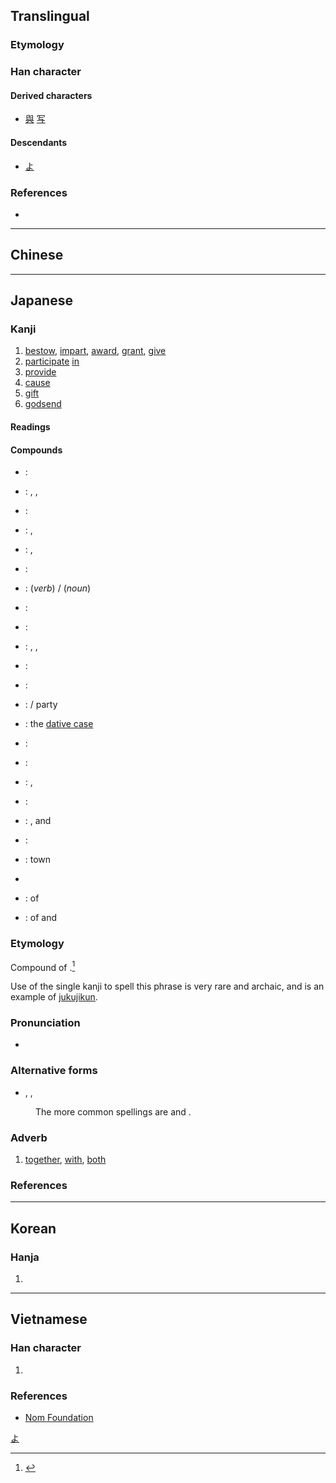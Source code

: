 {{character info/new}}
{{also|與}}
==Translingual==
{{stroke order|type=bw|strokes=3}}

{{ja-forms|与|与|[[與]]}}

===Etymology===
{{Han etyl}}

===Han character===
{{Han char|rn=1|rad=一|as=03|sn=4|four=21407|canj=YSM|ids=⿱⺊⿹𠃌一,⿺⿹㇉一一,⿺⿻㇉一一}}

====Derived characters====
* [[與]] [[写]]

====Descendants====
* [[よ]]

===References===
* {{Han ref|kx=0077.010|dkj=00020|dj=0154.010|hdz=10005.030|uh=4E0E|ud=19982|bh=C94F|bd=51535}}

[[Category:Han characters from which hiragana were derived|よ]]

----

==Chinese==
{{zh-see|與|sv}}

----

==Japanese==
{{ja-kanji forms|与|與}}

===Kanji===
{{ja-kanji|grade=c|rs=一03|style=s|kyu=與}}

# [[bestow]], [[impart]], [[award]], [[grant]], [[give]]
# [[participate]] [[in]]
# [[provide]]
# [[cause]]
# [[gift]]
# [[godsend]]

====Readings====
{{ja-readings
|on=[[よ]] (yo)
|kun=[[あたう]] ([[与う]], atau), [[あたゆ]] ([[与ゆ]], atayu), [[あたえる]] ([[与える]], ataeru), [[あずかる]] ([[与る]], [[与かる]], azukaru), [[くみす]] ([[与す]], kumisu), [[くみする]] ([[与する]], kumisuru), [[ともに]] (tomo ni)
|nanori=[[とも]] (tomo), [[ゆ]] (yu)
}}

====Compounds====
{{der-top|Compounds}}
* {{ja-r|関与|かんよ}}: {{l|en|participation}}
* {{ja-r|給与|きゅうよ}}: {{l|en|salary}}, {{l|en|wage}}, {{l|en|allowance}}
* {{ja-r|供与|きょうよ}}: {{l|en|provision}}
* {{ja-r|授与|じゅよ}}: {{l|en|award}}, {{l|en|conferment}}
* {{ja-r|寄与|きよ}}: {{l|en|contribution}}, {{l|en|service}}
* {{ja-r|賞与|しょうよ}}: {{l|en|reward}}
* {{ja-r|参与|さんよ}}: {{l|en|participation}} (''verb'') {{l|en|consultant}}/{{l|en|advisor}} (''noun'')
* {{ja-r|贈与|ぞうよ}}: {{l|en|donation}}
* {{ja-r|天与|てんよ}}: {{l|en|innate}} {{l|en|ability}}
* {{ja-r|付与|ふよ}}: {{l|en|grant}}, {{l|en|bestow}}, {{l|en|assign}}
* {{ja-r|投与|とうよ}}: {{l|en|prescribe}}
* {{ja-r|貸与|たいよ}}: {{l|en|loan}}
* {{ja-r|与党|よとう}}: {{l|en|government}}/{{l|en|ruling}} party
* {{ja-r|与格|よかく}}: the [[dative case]]
* {{ja-r|与力|よりき}}: {{w|Yoriki}}
* {{ja-r|与件|よけん}}: {{l|en|postulate}}
* {{ja-r|与太|よた}}: {{l|en|gossip}}, {{l|en|nonsense}}
* {{ja-r|与太郎|よたろう}}: {{l|en|liar}}
* {{ja-r|与奪|よだつ}}: {{l|en|plunder}}, {{l|en|give}} and {{l|en|take}}
* {{ja-r|与那国|^よなぐに}}: {{w|Yonaguni}}
* {{ja-r|与論|^よろん}}: {{w|Yoron}} town
* {{ja-r|与那原|^よなばる|Yonabaru}}
* {{ja-r|財産分与|ざいさんぶんよ}}: {{l|en|distribution}} of {{l|en|property}}
* {{ja-r|生殺与奪|せいさつよだつ}}: {{l|en|power}} of {{l|en|life}} and {{l|en|death}}
{{der-bottom}}

===Etymology===
Compound of {{compound|lang=ja|とも|tr1=tomo|t1=with; both|に|tr2=ni|pos2=adverbial particle}}.<ref name="KDJ">{{R:Kokugo Dai Jiten}}</ref>

Use of the single kanji {{lang|ja|与}} to spell this phrase is very rare and archaic, and is an example of [[熟字訓#Japanese|jukujikun]].

===Pronunciation===
* {{ja-pron|とも に|y=k|acc=h|acc2=a|acc_ref=DJR|acc2_ref=DJR}}

===Alternative forms===
* {{l|ja|ともに}}, {{l|ja|共に}}, {{l|ja|倶に}}
: The more common spellings are {{l|ja|ともに}} and {{l|ja|共に}}.

===Adverb===
{{ja-pos|adverb|とも に}}

# {{ja-def|共に}} [[together]], [[with]], [[both]]

===References===
<references/>

----

==Korean==

===Hanja===
{{ko-hanja|hangeul=여|rv=yeo|mr=yŏ}}

# {{defn|lang=ko|sort=一03}}

----

==Vietnamese==

===Han character===
{{vi-hantu|[[dữ]], [[dự]], [[đử]]|rs=一03}}

# {{defn|lang=vi|sort=一03}}

===References===
* [http://nomfoundation.org/common/nom_details.php?codepoint=4e0e Nom Foundation]